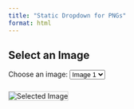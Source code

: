 ```yaml
---
title: "Static Dropdown for PNGs"
format: html
---
```


## Select an Image

<label for="imageSelector">Choose an image:</label>
<select id="imageSelector">
  <option value="data/output/GAM_outputs/plots_for_countries/AT_grid.png">Image 1</option>
  <option value="data/output/GAM_outputs/plots_for_countries/BE_grid.png">Image 2</option>
  <option value="data/output/GAM_outputs/plots_for_countries/CH_grid.png">Image 3</option>
</select>

<div>
  <img id="displayImage" src="data/output/GAM_outputs/plots_for_countries/BE_grid.png" alt="Selected Image" style="max-width: 100%; border: 1px solid #ccc; margin-top: 10px;">
</div>

<script>
  document.getElementById("imageSelector").addEventListener("change", function() {
    document.getElementById("displayImage").src = this.value;
  });
</script>